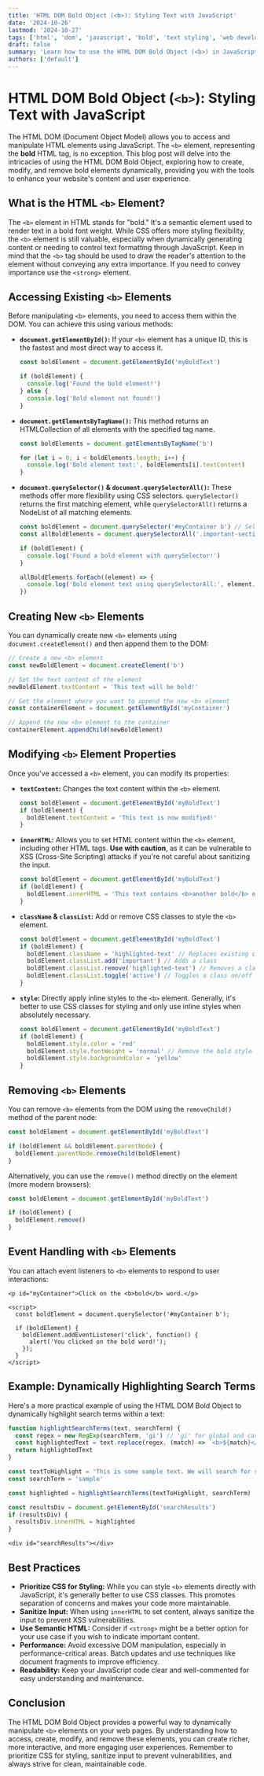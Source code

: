 ```yaml
---
title: 'HTML DOM Bold Object (<b>): Styling Text with JavaScript'
date: '2024-10-26'
lastmod: '2024-10-27'
tags: ['html', 'dom', 'javascript', 'bold', 'text styling', 'web development', 'bold object']
draft: false
summary: 'Learn how to use the HTML DOM Bold Object (<b>) in JavaScript to dynamically bold text on your website. Explore methods for creating, modifying, and removing bold elements for enhanced user experience and dynamic content.'
authors: ['default']
---
```


# HTML DOM Bold Object (`<b>`): Styling Text with JavaScript

The HTML DOM (Document Object Model) allows you to access and manipulate HTML elements using JavaScript. The `<b>` element, representing the **bold** HTML tag, is no exception. This blog post will delve into the intricacies of using the HTML DOM Bold Object, exploring how to create, modify, and remove bold elements dynamically, providing you with the tools to enhance your website's content and user experience.

## What is the HTML `<b>` Element?

The `<b>` element in HTML stands for "bold." It's a semantic element used to render text in a bold font weight. While CSS offers more styling flexibility, the `<b>` element is still valuable, especially when dynamically generating content or needing to control text formatting through JavaScript. Keep in mind that the `<b>` tag should be used to draw the reader's attention to the element without conveying any extra importance. If you need to convey importance use the `<strong>` element.

## Accessing Existing `<b>` Elements

Before manipulating `<b>` elements, you need to access them within the DOM. You can achieve this using various methods:

- **`document.getElementById()`:** If your `<b>` element has a unique ID, this is the fastest and most direct way to access it.

  ```javascript
  const boldElement = document.getElementById('myBoldText')

  if (boldElement) {
    console.log('Found the bold element!')
  } else {
    console.log('Bold element not found!')
  }
  ```

- **`document.getElementsByTagName()`:** This method returns an HTMLCollection of all elements with the specified tag name.

  ```javascript
  const boldElements = document.getElementsByTagName('b')

  for (let i = 0; i < boldElements.length; i++) {
    console.log('Bold element text:', boldElements[i].textContent)
  }
  ```

- **`document.querySelector()` & `document.querySelectorAll()`:** These methods offer more flexibility using CSS selectors. `querySelector()` returns the first matching element, while `querySelectorAll()` returns a NodeList of all matching elements.

  ```javascript
  const boldElement = document.querySelector('#myContainer b') // Selects the first <b> within #myContainer
  const allBoldElements = document.querySelectorAll('.important-section b') // Selects all <b> within elements with class 'important-section'

  if (boldElement) {
    console.log('Found a bold element with querySelector!')
  }

  allBoldElements.forEach((element) => {
    console.log('Bold element text using querySelectorAll:', element.textContent)
  })
  ```

## Creating New `<b>` Elements

You can dynamically create new `<b>` elements using `document.createElement()` and then append them to the DOM:

```javascript
// Create a new <b> element
const newBoldElement = document.createElement('b')

// Set the text content of the element
newBoldElement.textContent = 'This text will be bold!'

// Get the element where you want to append the new <b> element
const containerElement = document.getElementById('myContainer')

// Append the new <b> element to the container
containerElement.appendChild(newBoldElement)
```

## Modifying `<b>` Element Properties

Once you've accessed a `<b>` element, you can modify its properties:

- **`textContent`:** Changes the text content within the `<b>` element.

  ```javascript
  const boldElement = document.getElementById('myBoldText')
  if (boldElement) {
    boldElement.textContent = 'This text is now modified!'
  }
  ```

- **`innerHTML`:** Allows you to set HTML content within the `<b>` element, including other HTML tags. **Use with caution**, as it can be vulnerable to XSS (Cross-Site Scripting) attacks if you're not careful about sanitizing the input.

  ```javascript
  const boldElement = document.getElementById('myBoldText')
  if (boldElement) {
    boldElement.innerHTML = 'This text contains <b>another bold</b> element!' // Nesting b tags. Avoid overly complex nesting.
  }
  ```

- **`className` & `classList`:** Add or remove CSS classes to style the `<b>` element.

  ```javascript
  const boldElement = document.getElementById('myBoldText')
  if (boldElement) {
    boldElement.className = 'highlighted-text' // Replaces existing classes
    boldElement.classList.add('important') // Adds a class
    boldElement.classList.remove('highlighted-text') // Removes a class
    boldElement.classList.toggle('active') // Toggles a class on/off
  }
  ```

- **`style`:** Directly apply inline styles to the `<b>` element. Generally, it's better to use CSS classes for styling and only use inline styles when absolutely necessary.

  ```javascript
  const boldElement = document.getElementById('myBoldText')
  if (boldElement) {
    boldElement.style.color = 'red'
    boldElement.style.fontWeight = 'normal' // Remove the bold style
    boldElement.style.backgroundColor = 'yellow'
  }
  ```

## Removing `<b>` Elements

You can remove `<b>` elements from the DOM using the `removeChild()` method of the parent node:

```javascript
const boldElement = document.getElementById('myBoldText')

if (boldElement && boldElement.parentNode) {
  boldElement.parentNode.removeChild(boldElement)
}
```

Alternatively, you can use the `remove()` method directly on the element (more modern browsers):

```javascript
const boldElement = document.getElementById('myBoldText')

if (boldElement) {
  boldElement.remove()
}
```

## Event Handling with `<b>` Elements

You can attach event listeners to `<b>` elements to respond to user interactions:

```plaintext
<p id="myContainer">Click on the <b>bold</b> word.</p>

<script>
  const boldElement = document.querySelector('#myContainer b');

  if (boldElement) {
    boldElement.addEventListener('click', function() {
      alert('You clicked on the bold word!');
    });
  }
</script>
```

## Example: Dynamically Highlighting Search Terms

Here's a more practical example of using the HTML DOM Bold Object to dynamically highlight search terms within a text:

```javascript
function highlightSearchTerms(text, searchTerm) {
  const regex = new RegExp(searchTerm, 'gi') // 'gi' for global and case-insensitive search
  const highlightedText = text.replace(regex, (match) => `<b>${match}</b>`)
  return highlightedText
}

const textToHighlight = 'This is some sample text. We will search for sample.'
const searchTerm = 'sample'

const highlighted = highlightSearchTerms(textToHighlight, searchTerm)

const resultsDiv = document.getElementById('searchResults')
if (resultsDiv) {
  resultsDiv.innerHTML = highlighted
}
```

```plaintext
<div id="searchResults"></div>
```

## Best Practices

- **Prioritize CSS for Styling:** While you can style `<b>` elements directly with JavaScript, it's generally better to use CSS classes. This promotes separation of concerns and makes your code more maintainable.
- **Sanitize Input:** When using `innerHTML` to set content, always sanitize the input to prevent XSS vulnerabilities.
- **Use Semantic HTML:** Consider if `<strong>` might be a better option for your use case if you wish to indicate important content.
- **Performance:** Avoid excessive DOM manipulation, especially in performance-critical areas. Batch updates and use techniques like document fragments to improve efficiency.
- **Readability:** Keep your JavaScript code clear and well-commented for easy understanding and maintenance.

## Conclusion

The HTML DOM Bold Object provides a powerful way to dynamically manipulate `<b>` elements on your web pages. By understanding how to access, create, modify, and remove these elements, you can create richer, more interactive, and more engaging user experiences. Remember to prioritize CSS for styling, sanitize input to prevent vulnerabilities, and always strive for clean, maintainable code.

